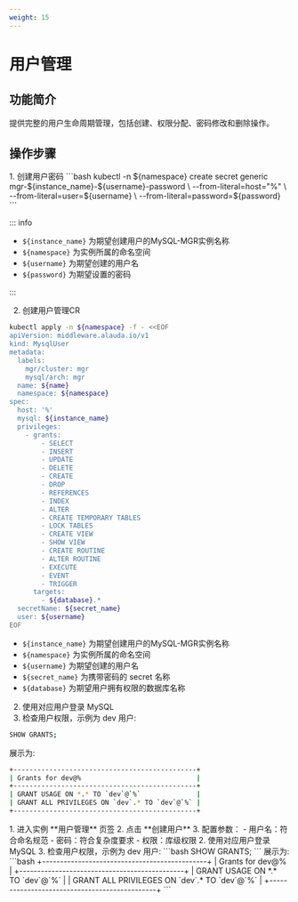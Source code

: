 ```yaml
---
weight: 15
---
```

# 用户管理

## 功能简介
提供完整的用户生命周期管理，包括创建、权限分配、密码修改和删除操作。

## 操作步骤
<Tabs>
<Tab label="CLI">
1. 创建用户密码
```bash
kubectl -n ${namespace} create secret generic mgr-${instance_name}-${username}-password \
--from-literal=host="%" \
--from-literal=user=${username} \
--from-literal=password=${password}
```

::: info

- `${instance_name}` 为期望创建用户的MySQL-MGR实例名称
- `${namespace}` 为实例所属的命名空间
- `${username}` 为期望创建的用户名
- `${password}` 为期望设置的密码

:::

2. 创建用户管理CR
```bash
kubectl apply -n ${namespace} -f - <<EOF
apiVersion: middleware.alauda.io/v1
kind: MysqlUser
metadata:
  labels:
    mgr/cluster: mgr
    mysql/arch: mgr
  name: ${name}
  namespace: ${namespace}
spec:
  host: '%'
  mysql: ${instance_name}
  privileges:
    - grants:
        - SELECT
        - INSERT
        - UPDATE
        - DELETE
        - CREATE
        - DROP
        - REFERENCES
        - INDEX
        - ALTER
        - CREATE TEMPORARY TABLES
        - LOCK TABLES
        - CREATE VIEW
        - SHOW VIEW
        - CREATE ROUTINE
        - ALTER ROUTINE
        - EXECUTE
        - EVENT
        - TRIGGER
      targets:
        - ${database}.*
  secretName: ${secret_name}
  user: ${username}
EOF
```
- `${instance_name}` 为期望创建用户的MySQL-MGR实例名称
- `${namespace}` 为实例所属的命名空间
- `${username}` 为期望创建的用户名
- `${secret_name}` 为携带密码的 secret 名称
- `${database}` 为期望用户拥有权限的数据库名称

2. 使用对应用户登录 MySQL
3. 检查用户权限，示例为 dev 用户:
```bash
SHOW GRANTS;
```
展示为:
```bash
+----------------------------------------------+
| Grants for dev@%                             |
+----------------------------------------------+
| GRANT USAGE ON *.* TO `dev`@`%`              |
| GRANT ALL PRIVILEGES ON `dev`.* TO `dev`@`%` |
+----------------------------------------------+
```
</Tab>

<Tab label="Web Console">
1. 进入实例 **用户管理** 页签
2. 点击 **创建用户**
3. 配置参数：
- 用户名：符合命名规范
- 密码：符合复杂度要求
- 权限：库级权限
2. 使用对应用户登录 MySQL
3. 检查用户权限，示例为 dev 用户:
```bash
SHOW GRANTS;
```
展示为:
```bash
+----------------------------------------------+
| Grants for dev@%                             |
+----------------------------------------------+
| GRANT USAGE ON *.* TO `dev`@`%`              |
| GRANT ALL PRIVILEGES ON `dev`.* TO `dev`@`%` |
+----------------------------------------------+
```
</Tab>
</Tabs>
